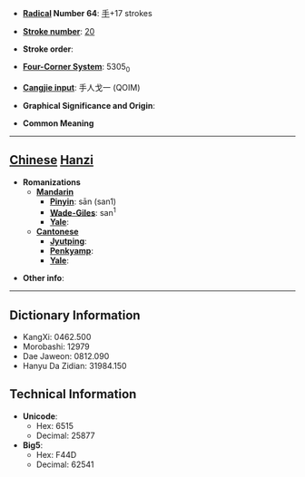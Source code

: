 * '''[[Wiktionary:Chinese radical index| Radical]] Number 64''': [[Wiktionary:Chinese radical index 手|手]]+17 strokes

* '''[[Wiktionary:Chinese total strokes index|Stroke number]]''': [[Wiktionary:Chinese total strokes index 20|20]]

* '''Stroke order''': 

* '''[[Wiktionary:Chinese four corner index|Four-Corner System]]''': 5305<sub>0</sub>

* '''[[Wiktionary:Chinese Cangjie index|Cangjie input]]''': 手人戈一 (QOIM)

* '''Graphical Significance and Origin''': 

* '''Common Meaning'''

----

== [[Chinese]] [[Hanzi]] ==

* '''Romanizations'''
** '''[[Mandarin]]'''
*** '''[[Pinyin]]''': sān (san1)
*** '''[[Wade-Giles]]''': san<sup>1</sup>
*** '''[[Yale]]''': 
** '''[[Cantonese]]'''
*** '''[[Jyutping]]''':
*** '''[[Penkyamp]]''': 
*** '''[[Yale]]''': 

* '''Other info''': 

----

== Dictionary Information ==

* KangXi: 0462.500
* Morobashi: 12979
* Dae Jaweon: 0812.090
* Hanyu Da Zidian: 31984.150

== Technical Information ==

* '''Unicode''':
** Hex: 6515
** Decimal: 25877
* '''Big5''':
** Hex: F44D
** Decimal: 62541